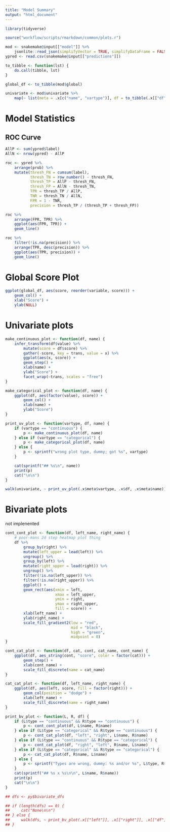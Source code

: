 ```yaml
---
title: "Model Summary"
output: "html_document"
---
```


```r
library(tidyverse)

source("workflow/scripts/rmarkdown/common/plots.r")

mod <- snakemake@input[["model"]] %>%
    jsonlite::read_json(simplifyVector = TRUE, simplifyDataFrame = FALSE)
ypred <- read.csv(snakemake@input[["predictions"]])

to_tibble <- function(lst) {
    do.call(tibble, lst)
}

global_df <- to_tibble(mod$global)

univariate <- mod$univariate %>%
    map(~ list(meta = .x[c("name", "vartype")], df = to_tibble(.x[["df"]])))

```

# Model Statistics

## ROC Curve

```r

AllP <- sum(ypred$label)
AllN <- nrow(ypred) - AllP

roc <- ypred %>%
    arrange(prob) %>%
    mutate(thresh_FN = cumsum(label),
           thresh_TN = row_number() - thresh_FN,
           thresh_TP = AllP - thresh_FN,
           thresh_FP = AllN - thresh_TN,
           TPR = thresh_TP / AllP,
           TNR = thresh_TN / AllN,
           FPR = 1 - TNR,
           precision = thresh_TP / (thresh_TP + thresh_FP))

```

```r
roc %>%
    arrange(FPR, TPR) %>%
    ggplot(aes(FPR, TPR)) +
    geom_line()

roc %>%
    filter(!is.na(precision)) %>%
    arrange(TPR, desc(precision)) %>%
    ggplot(aes(TPR, precision)) +
    geom_line()
```

# Global Score Plot


```r
ggplot(global_df, aes(score, reorder(variable, score))) +
    geom_col() +
    xlab("Score") +
    ylab(NULL)

```

# Univariate plots

```r

make_continuous_plot <- function(df, name) {
    infer_transform(df$value) %>%
        mutate(score = df$score) %>%
        gather(-score, key = trans, value = x) %>%
        ggplot(aes(x, score)) +
        geom_step() +
        xlab(name) +
        ylab("Score") +
        facet_wrap(~trans, scales = "free")
}

make_categorical_plot <- function(df, name) {
    ggplot(df, aes(factor(value), score)) +
        geom_col() +
        xlab(name) +
        ylab("Score")
}

print_uv_plot <- function(vartype, df, name) {
    if (vartype == "continuous") {
        p <- make_continuous_plot(df, name)
    } else if (vartype == "categorical") {
        p <- make_categorical_plot(df, name)
    } else {
        p <- sprintf("wrong plot type, dummy; got %s", vartype)
    }

    cat(sprintf("## %s\n", name))
    print(p)
    cat("\n\n")
}

walk(univariate, ~ print_uv_plot(.x$meta$vartype, .x$df, .x$meta$name))

```

# Bivariate plots

not implenented

```r

cont_cont_plot <- function(df, left_name, right_name) {
    # poor-mans 2d step heatmap plot thing
    df %>%
        group_by(right) %>%
        mutate(left_upper = lead(left)) %>%
        ungroup() %>%
        group_by(left) %>%
        mutate(right_upper = lead(right)) %>%
        ungroup() %>%
        filter(!is.na(left_upper)) %>%
        filter(!is.na(right_upper)) %>%
        ggplot() +
        geom_rect(aes(xmin = left,
                      xmax = left_upper,
                      ymin = right,
                      ymax = right_upper,
                      fill = score)) +
        xlab(left_name) +
        ylab(right_name) +
        scale_fill_gradient2(low = "red",
                             mid = "black",
                             high = "green",
                             midpoint = 0)
}

cont_cat_plot <- function(df, cat, cont, cat_name, cont_name) {
    ggplot(df, aes_string(cont, "score", color = factor(cat))) +
        geom_step() +
        xlab(cont_name) +
        scale_fill_discrete(name = cat_name)
}

cat_cat_plot <- function(df, left_name, right_name) {
    ggplot(df, aes(left, score, fill = factor(right))) +
        geom_col(position = "dodge") +
        xlab(left_name) +
        scale_fill_discrete(name = right_name)
}

print_bv_plot <- function(L, R, df) {
    if (L$type == "continuous" && R$type == "continuous") {
        p <- cont_cont_plot(df, L$name, R$name)
    } else if (L$type == "categorical" && R$type == "continuous") {
        p <- cont_cat_plot(df, "left", "right", L$name, R$name)
    } else if (L$type == "continuous" && R$type == "categorical") {
        p <- cont_cat_plot(df, "right", "left", R$name, L$name)
    } else if (L$type == "categorical" && R$type == "categorical") {
        p <- cat_cat_plot(df, R$name, L$name)
    } else {
        p <- sprintf("Types are wrong, dummy: %s and/or %s", L$type, R$type)
    }
    cat(sprintf("## %s x %s\n\n", L$name, R$name))
    print(p)
    cat("\n\n")
}

## dfs <- py$bivariate_dfs

## if (length(dfs) == 0) {
##     cat("None\n\n")
## } else {
##     walk(dfs, ~ print_bv_plot(.x[["left"]], .x[["right"]], .x[["df"]]))
## }

```
